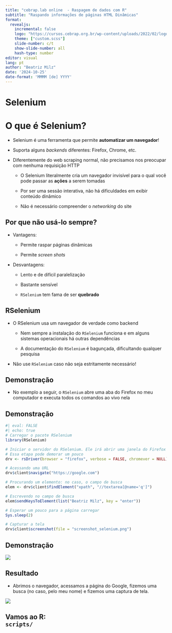```yaml
---
title: "cebrap.lab online  - Raspagem de dados com R"
subtitle: "Raspando informações de páginas HTML Dinâmicas"
format:
  revealjs:
    incremental: false
    logo: "https://cursos.cebrap.org.br/wp-content/uploads/2022/02/logo-nav.png"
    theme: ["custom.scss"]
    slide-number: c/t
    show-slide-number: all
    hash-type: number
editor: visual
lang: pt
author: "Beatriz Milz"
date: '2024-10-25'
date-format: 'MMMM [de] YYYY'
---
```


# Selenium


# O que é Selenium?

- Selenium é uma ferramenta que permite **automatizar um navegador**!

- Suporta alguns _backends_ diferentes: Firefox, Chrome, etc.

- Diferentemente do web scraping normal, não precisamos nos preocupar com
nenhuma requisição HTTP

  - O Selenium literalmente cria um navegador invisível para o qual você pode
  passar as **ações** a serem tomadas
  
  - Por ser uma sessão interativa, não há dificuldades em exibir conteúdo
  dinâmico

  - Não é necessário compreender o _networking_ do site
  

## Por que não usá-lo sempre?

- Vantagens:
  
  - Permite raspar páginas dinâmicas
  
  - Permite _screen shots_

- Desvantagens:
  
  - Lento e de difícil paralelização
  
  - Bastante sensível
  
  - `RSelenium` tem fama de ser **quebrado**




## RSelenium



- O RSelenium usa um navegador de verdade como backend

  - Nem sempre a instalação do `RSelenium` funciona e em alguns sistemas operacionais há outras dependências
  
  - A documentação do `RSelenium` é bagunçada, dificultando qualquer pesquisa

  
- Não use `RSelenium` caso não seja estritamente necessário!


## Demonstração


- No exemplo a seguir, o `RSelenium` abre uma aba do Firefox no meu computador e executa todos os comandos ao vivo nela

## Demonstração

```r
#| eval: FALSE
#| echo: true
# Carregar o pacote RSelenium
library(RSelenium)

# Iniciar o servidor do RSelenium. Ele irá abrir uma janela do Firefox
# Essa etapa pode demorar um pouco
drv <- rsDriver(browser = "firefox", verbose = FALSE, chromever = NULL)

# Acessando uma URL
drv$client$navigate("https://google.com")

# Procurando um elemento: no caso, o campo de busca
elem <- drv$client$findElement("xpath", "//textarea[@name='q']")

# Escrevendo no campo de busca
elem$sendKeysToElement(list("Beatriz Milz", key = "enter"))

# Esperar um pouco para a página carregar
Sys.sleep(2)

# Capturar a tela
drv$client$screenshot(file = "screenshot_selenium.png")
```


## Demonstração

![](selenium.gif)

## Resultado
- Abrimos o navegador, acessamos a página do Google, fizemos uma busca (no caso, pelo meu nome) e fizemos uma captura de tela.

![](screenshot_selenium.png)


## Vamos ao R: <BR> `scripts/` {.middle .center}
